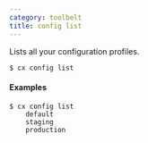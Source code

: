 ```yaml
---
category: toolbelt
title: config list
---
```


Lists all your configuration profiles.

```shell
$ cx config list
```

#### Examples

```shell
$ cx config list
    default
    staging
    production
```
